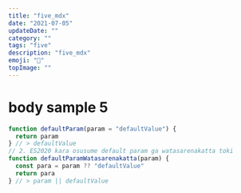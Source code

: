 ```yaml
---
title: "five_mdx"
date: "2021-07-05"
updateDate: ""
category: ""
tags: "five"
description: "five_mdx"
emoji: "🙂"
topImage: ""
---
```


# body sample 5

```js
function defaultParam(param = "defaultValue") {
  return param
} // > defaultValue
// 2. ES2020 kara osusume default param ga watasarenakatta toki
function defaultParamWatasarenakatta(param) {
  const para = param ?? "defaultValue"
  return para
} // > param || defaultValue
```
